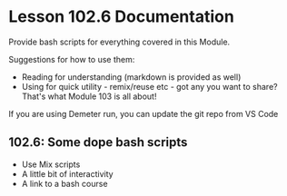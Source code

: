 # Lesson 102.6 Documentation

Provide bash scripts for everything covered in this Module.

Suggestions for how to use them:
- Reading for understanding (markdown is provided as well)
- Using for quick utility - remix/reuse etc - got any you want to share? That's what Module 103 is all about!

If you are using Demeter run, you can update the git repo from VS Code

## 102.6: Some dope bash scripts
- Use Mix scripts
- A little bit of interactivity
- A link to a bash course

